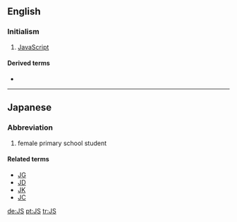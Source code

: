 {{also|js|Js|j's|j/s|J's}}
==English==

===Initialism===
{{rfc-header|Initialism}}
{{head|en|initialism}}

# [[JavaScript]]

====Derived terms====
* {{l|en|WinJS}}

----

==Japanese==

===Abbreviation===
{{rfc-header|Abbreviation}}
{{head|ja|noun}}

# {{abbreviation of|joshi shōgakusei|lang=ja}} {{gloss|[[女子小学生]] ([[じょししょうがくせい]])}} female primary school student

====Related terms====
* [[JG]]
* [[JD]]
* [[JK]]
* [[JC]]

[[de:JS]]
[[pt:JS]]
[[tr:JS]]